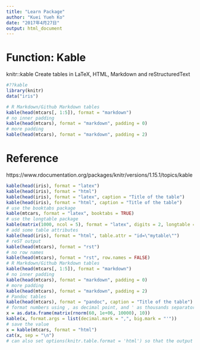 ```yaml
---
title: "Learn Package"
author: "Kuei Yueh Ko"
date: "2017年4月27日"
output: html_document
---
```


# Function: Kable
knitr::kable
Create tables in LaTeX, HTML, Markdown and reStructuredText
```r
#??kable
library(knitr)
data("iris")
```

```r
# R Markdown/Github Markdown tables
kable(head(mtcars[, 1:5]), format = "markdown")
# no inner padding
kable(head(mtcars), format = "markdown", padding = 0)
# more padding
kable(head(mtcars), format = "markdown", padding = 2)

```


# Reference
https://www.rdocumentation.org/packages/knitr/versions/1.15.1/topics/kable

```r
kable(head(iris), format = "latex")
kable(head(iris), format = "html")
kable(head(iris), format = "latex", caption = "Title of the table")
kable(head(iris), format = "html", caption = "Title of the table")
# use the booktabs package
kable(mtcars, format = "latex", booktabs = TRUE)
# use the longtable package
kable(matrix(1000, ncol = 5), format = "latex", digits = 2, longtable = TRUE)
# add some table attributes
kable(head(iris), format = "html", table.attr = "id=\"mytable\"")
# reST output
kable(head(mtcars), format = "rst")
# no row names
kable(head(mtcars), format = "rst", row.names = FALSE)
# R Markdown/Github Markdown tables
kable(head(mtcars[, 1:5]), format = "markdown")
# no inner padding
kable(head(mtcars), format = "markdown", padding = 0)
# more padding
kable(head(mtcars), format = "markdown", padding = 2)
# Pandoc tables
kable(head(mtcars), format = "pandoc", caption = "Title of the table")
# format numbers using , as decimal point, and ' as thousands separator
x = as.data.frame(matrix(rnorm(60, 1e+06, 10000), 10))
kable(x, format.args = list(decimal.mark = ",", big.mark = "'"))
# save the value
x = kable(mtcars, format = "html")
cat(x, sep = "\n")
# can also set options(knitr.table.format = 'html') so that the output is HTML
```


